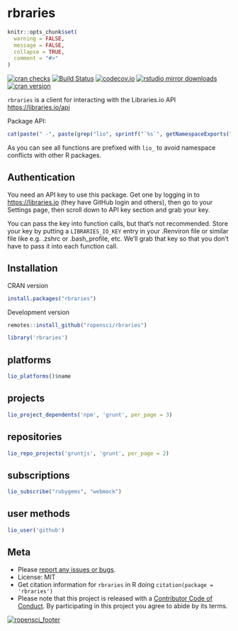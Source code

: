 rbraries
========

```r
knitr::opts_chunk$set(
  warning = FALSE,
  message = FALSE,
  collapse = TRUE,
  comment = "#>"
)
```

[![cran checks](https://cranchecks.info/badges/worst/rbraries)](https://cranchecks.info/pkgs/rbraries)
[![Build Status](https://travis-ci.org/ropensci/rbraries.svg?branch=master)](https://travis-ci.org/ropensci/rbraries)
[![codecov.io](https://codecov.io/github/ropensci/rbraries/coverage.svg?branch=master)](https://codecov.io/github/ropensci/rbraries?branch=master)
[![rstudio mirror downloads](https://cranlogs.r-pkg.org/badges/grand-total/rbraries?color=2ECC71)](https://github.com/metacran/cranlogs.app)
[![cran version](https://www.r-pkg.org/badges/version/rbraries)](https://cran.r-project.org/package=rbraries)


`rbraries` is a client for interacting with the Libraries.io API <https://libraries.io/api>


Package API:

```r
cat(paste(" -", paste(grep("lio", sprintf("`%s`", getNamespaceExports("rbraries")), value = TRUE), collapse = "\n - ")))
```

As you can see all functions are prefixed with `lio_` to avoid namespace conflicts with other R packages.

## Authentication

You need an API key to use this package. Get one by logging in to 
<https://libraries.io> (they have GitHub login and others), then go to your 
Settings page, then scroll down to API key section and grab your
key. 

You can pass the key into function calls, but that's not recommended.
Store your key by putting a `LIBRARIES_IO_KEY` entry in your .Renviron file or similar file like
e.g. .zshrc or .bash_profile, etc. We'll grab that key so that you 
don't have to pass it into each function call.

## Installation

CRAN version

```r
install.packages("rbraries")
```

Development version

```r
remotes::install_github("ropensci/rbraries")
```

```r
library('rbraries')
```

## platforms

```r
lio_platforms()$name
```

## projects

```r
lio_project_dependents('npm', 'grunt', per_page = 3)
```

## repositories

```r
lio_repo_projects('gruntjs', 'grunt', per_page = 2)
```

## subscriptions

```r
lio_subscribe("rubygems", "webmock")
```

## user methods

```r
lio_user('github')
```

## Meta

* Please [report any issues or bugs](https://github.com/ropensci/rbraries/issues).
* License: MIT
* Get citation information for `rbraries` in R doing `citation(package = 'rbraries')`
* Please note that this project is released with a [Contributor Code of Conduct][coc].
By participating in this project you agree to abide by its terms.

[![ropensci_footer](https://ropensci.org/public_images/github_footer.png)](https://ropensci.org)

[coc]: https://github.com/ropensci/rbraries/blob/master/CODE_OF_CONDUCT.md#L1
